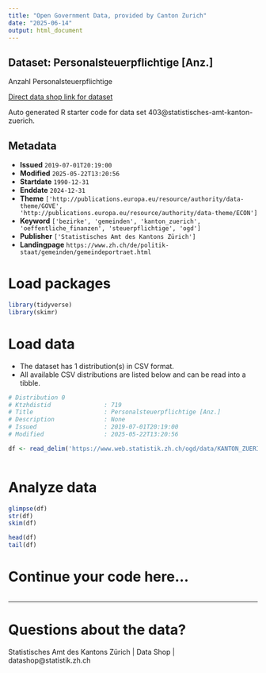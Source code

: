 ```yaml
---
title: "Open Government Data, provided by Canton Zurich"
date: "2025-06-14"
output: html_document
---
```


## Dataset: Personalsteuerpflichtige [Anz.]

Anzahl Personalsteuerpflichtige

[Direct data shop link for dataset](https://www.zh.ch/de/politik-staat/statistik-daten/datenkatalog.html#/datasets/403@statistisches-amt-kanton-zuerich)

Auto generated R starter code for data set 403@statistisches-amt-kanton-zuerich.

## Metadata

- **Issued** `2019-07-01T20:19:00`
- **Modified** `2025-05-22T13:20:56`
- **Startdate** `1990-12-31`
- **Enddate** `2024-12-31`
- **Theme** `['http://publications.europa.eu/resource/authority/data-theme/GOVE', 'http://publications.europa.eu/resource/authority/data-theme/ECON']`
- **Keyword** `['bezirke', 'gemeinden', 'kanton_zuerich', 'oeffentliche_finanzen', 'steuerpflichtige', 'ogd']`
- **Publisher** `['Statistisches Amt des Kantons Zürich']`
- **Landingpage** `https://www.zh.ch/de/politik-staat/gemeinden/gemeindeportraet.html`


# Load packages

```r

library(tidyverse)
library(skimr)

```

# Load data

-   The dataset has 1 distribution(s) in CSV format.
-   All available CSV distributions are listed below and can be read into a tibble.

```r

# Distribution 0
# Ktzhdistid               : 719
# Title                    : Personalsteuerpflichtige [Anz.]
# Description              : None
# Issued                   : 2019-07-01T20:19:00
# Modified                 : 2025-05-22T13:20:56

df <- read_delim('https://www.web.statistik.zh.ch/ogd/data/KANTON_ZUERICH_829.csv')



```

# Analyze data

```r

glimpse(df)
str(df)
skim(df)

head(df)
tail(df)

```

# Continue your code here...

```r

```

------------------------------------------------------------------------

# Questions about the data?

Statistisches Amt des Kantons Zürich | Data Shop | datashop@statistik.zh.ch
